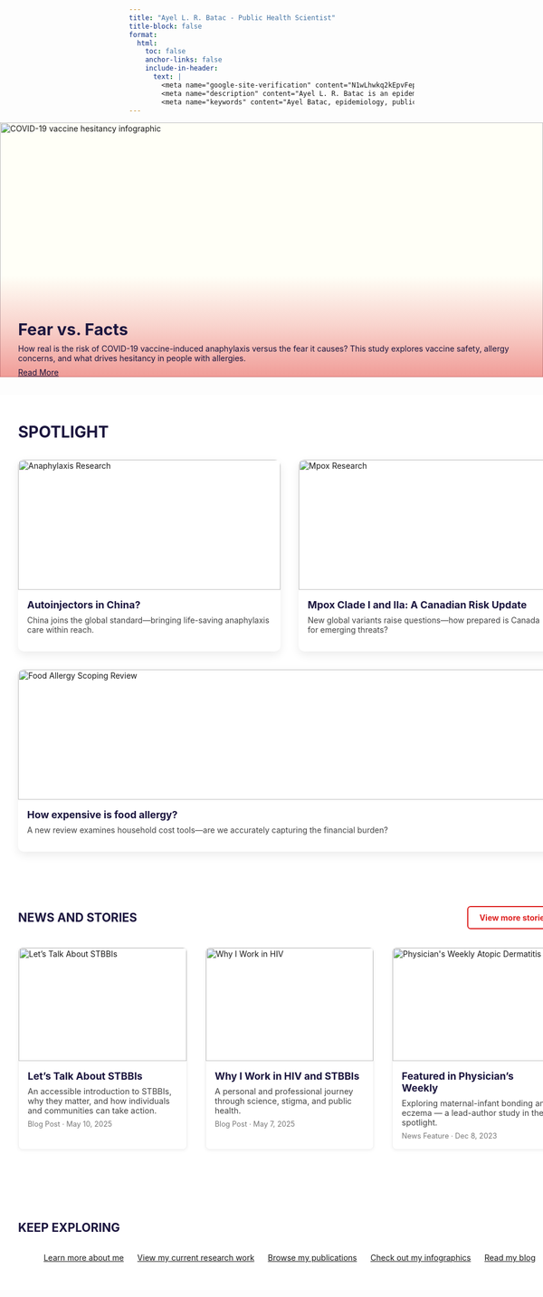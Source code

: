 ```yaml
---
title: "Ayel L. R. Batac - Public Health Scientist"
title-block: false
format:
  html:
    toc: false
    anchor-links: false
    include-in-header: 
      text: |
        <meta name="google-site-verification" content="N1wLhwkq2kEpvFepxx8U30XxFHpsgKQDqCwYJtTHPuY" />
        <meta name="description" content="Ayel L. R. Batac is an epidemiologist, social and behavioural health scientist, and global health researcher focused on HIV and sexually transmitted and blood-borne infections, using mixed methods to advance equity and evidence-informed public health." />
        <meta name="keywords" content="Ayel Batac, epidemiology, public health, global health, HIV, STI, STBBI, MSM, gonorrhea, chlamydia, LMICs, mpox, tuberculosis, COVID-19, vaccine, hesitancy, allergy, anaphylaxis, food allergy, atopic dermatitis, pediatrics, dermatology, evidence synthesis, knowledge synthesis, knowledge translation, scoping review, systematic review, University of Manitoba, London School of Hygiene and Tropical Medicine, LSHTM, University of North Carolina at Chapel Hill, UNC, Southern Medical University, Winnipeg, Manitoba, Canada, London, United Kingdom, UK, China" />
---
```


```{=html}

<!-- Full-width Banner Section -->
<div style="position: relative; width: 100vw; margin-left: calc(-50vw + 50%); height: 450px; overflow: hidden; margin-bottom: 2rem; background-color: #FFFFF7;">
  <img src="vaccine_hesitancy.png" alt="COVID-19 vaccine hesitancy infographic"
       style="width: 100%; height: 100%; object-fit: contain; object-position: center;">
  <!-- Red gradient with decreased opacity and 40% coverage -->
  <div style="
    position: absolute;
    inset: 0;
    background: linear-gradient(to top, rgba(222,34,33,0.45), rgba(222,34,33,0.2), transparent 40%);
  "></div>
  <!-- Text content at the bottom -->
  <div style="
    position: absolute;
    top: 0;
    left: 0;
    right: 0;
    height: 100%;
    padding: 0 2rem 2rem 2rem;
    display: flex;
    flex-direction: column;
    justify-content: flex-end;
    color: #1b153e;
  ">
    <div style="font-size: 1.8rem; font-weight: bold; margin-bottom: 0.5rem;">
      Fear vs. Facts
    </div>
    <div style="margin-bottom: 0.5rem;">How real is the risk of COVID-19 vaccine-induced anaphylaxis versus the fear it causes? This study explores vaccine safety, allergy concerns, and what drives hesitancy in people with allergies.</div>
    <a href="https://www.jaci-global.org/article/S2772-8293(25)00123-7/fulltext" target="_blank"
       style="color: #1b153e; text-decoration: underline;">Read More</a>
  </div>
</div>


```

```{=html}

<!-- Full-width Spotlight Section -->
<div style="width: 100vw; margin-left: calc(-50vw + 50%); padding: 3rem 2rem; background-color: #ffffff;">

  <!-- Title (HTML, not markdown) to avoid anchor icon -->
  <div style="color: #1B153E; text-transform: uppercase; font-weight: bold; font-size: 1.75rem; margin-bottom: 2rem;">SPOTLIGHT</div>

  <div style="display: flex; flex-wrap: wrap; gap: 2rem;">

    <!-- Tile 1: Anaphylaxis -->
    <a href="https://doi.org/10.1111/cea.70028" target="_blank" style="flex: 1; min-width: 300px; text-decoration: none; color: inherit; display: flex; flex-direction: column;">
      <div style="display: flex; flex-direction: column; height: 100%; border-radius: 10px; overflow: hidden; box-shadow: 0 6px 16px rgba(0,0,0,0.08); transition: transform 0.3s, box-shadow 0.3s;" 
        onmouseover="this.style.transform='scale(1.02)'; this.style.boxShadow='0 8px 20px rgba(0,0,0,0.12)'" 
        onmouseout="this.style.transform='scale(1)'; this.style.boxShadow='0 6px 16px rgba(0,0,0,0.08)'">
        <img src="journal_image_1.png" alt="Anaphylaxis Research" style="width: 100%; height: 230px; object-fit: cover;">
        <div style="padding: 1rem; display: flex; flex-direction: column; flex-grow: 1;">
          <div style="font-weight: bold; color: #1B153E; font-size: 1.1rem;">Autoinjectors in China?</div>
          <p style="margin-top: 0.5rem; color: #444;">China joins the global standard—bringing life-saving anaphylaxis care within reach.</p>
        </div>
      </div>
    </a>

    <!-- Tile 2: Mpox -->
    <a href="https://nccid.ca/debrief/mpox/" target="_blank" style="flex: 1; min-width: 300px; text-decoration: none; color: inherit; display: flex; flex-direction: column;">
      <div style="display: flex; flex-direction: column; height: 100%; border-radius: 10px; overflow: hidden; box-shadow: 0 6px 16px rgba(0,0,0,0.08); transition: transform 0.3s, box-shadow 0.3s;" 
        onmouseover="this.style.transform='scale(1.02)'; this.style.boxShadow='0 8px 20px rgba(0,0,0,0.12)'" 
        onmouseout="this.style.transform='scale(1)'; this.style.boxShadow='0 6px 16px rgba(0,0,0,0.08)'">
        <img src="mpox_idx.png" alt="Mpox Research" style="width: 100%; height: 230px; object-fit: cover;">
        <div style="padding: 1rem; display: flex; flex-direction: column; flex-grow: 1;">
          <div style="font-weight: bold; color: #1B153E; font-size: 1.1rem;">Mpox Clade I and IIa: A Canadian Risk Update</div>
          <p style="margin-top: 0.5rem; color: #444;">New global variants raise questions—how prepared is Canada for emerging threats?</p>
        </div>
      </div>
    </a>

    <!-- Tile 3: Food Allergy Household Financial Burden Scoping Review -->
    <a href="https://doi.org/10.1111/cea.14622" target="_blank" style="flex: 1; min-width: 300px; text-decoration: none; color: inherit; display: flex; flex-direction: column;">
      <div style="display: flex; flex-direction: column; height: 100%; border-radius: 10px; overflow: hidden; box-shadow: 0 6px 16px rgba(0,0,0,0.08); transition: transform 0.3s, box-shadow 0.3s;" 
        onmouseover="this.style.transform='scale(1.02)'; this.style.boxShadow='0 8px 20px rgba(0,0,0,0.12)'" 
        onmouseout="this.style.transform='scale(1)'; this.style.boxShadow='0 6px 16px rgba(0,0,0,0.08)'">
        <img src="journal_image_2.png" alt="Food Allergy Scoping Review" style="width: 100%; height: 230px; object-fit: cover;">
        <div style="padding: 1rem; display: flex; flex-direction: column; flex-grow: 1;">
          <div style="font-weight: bold; color: #1B153E; font-size: 1.1rem;">How expensive is food allergy?</div>
          <p style="margin-top: 0.5rem; color: #444;">A new review examines household cost tools—are we accurately capturing the financial burden?</p>
        </div>
      </div>
    </a>

  </div>
</div>

```

```{=html}

<!-- Full-width News and Stories Section -->
<div style="width: 100vw; margin-left: calc(-50vw + 50%); padding: 3rem 2rem; background-color: #ffffff;">

  <!-- Section Header and Button -->
  <div style="display: flex; justify-content: space-between; align-items: center; margin-bottom: 2rem; flex-wrap: wrap;">
    <h2 style="color: #1B153E; font-weight: bold; margin: 0; border: none;">NEWS AND STORIES</h2>

    <a href="blog.qmd" style="background-color: white; border: 2px solid #DE2221; padding: 0.6rem 1.2rem; text-decoration: none; color: #DE2221; font-weight: bold; border-radius: 6px; transition: background-color 0.3s ease;">
      View more stories
    </a>
  </div>

  <!-- News Cards -->
  <div style="display: flex; flex-wrap: wrap; gap: 2rem;">

    <!-- Blog Tile -->
    <a href="stbbi-talk.qmd" style="flex: 1; min-width: 280px; max-width: 300px; text-decoration: none; color: inherit; display: flex; flex-direction: column;">
      <div style="display: flex; flex-direction: column; height: 100%; border: 1px solid #eee; border-radius: 8px; box-shadow: 0 2px 6px rgba(0,0,0,0.05); overflow: hidden; transition: transform 0.3s ease;"
        onmouseover="this.style.transform='scale(1.02)'" 
        onmouseout="this.style.transform='scale(1)'">

        <img src="stbbi-talk.png" alt="Let’s Talk About STBBIs" style="width: 100%; height: 200px; object-fit: cover;">

        <div style="padding: 1rem; display: flex; flex-direction: column; flex-grow: 1;">
          <h3 style="margin: 0 0 0.5rem 0; font-size: 1.1rem; font-weight: bold; color: #1B153E;">
            Let’s Talk About STBBIs
          </h3>
          <p style="margin: 0 0 0.5rem 0; font-size: 0.9rem; color: #444;">
            An accessible introduction to STBBIs, why they matter, and how individuals and communities can take action.
          </p>
          <div style="font-size: 0.8rem; color: #777;">Blog Post · May 10, 2025</div>
        </div>
      </div>
    </a>

    <!-- Blog Tile -->
    <a href="why-i-work-in-hiv.qmd" style="flex: 1; min-width: 280px; max-width: 300px; text-decoration: none; color: inherit; display: flex; flex-direction: column;">
      <div style="display: flex; flex-direction: column; height: 100%; border: 1px solid #eee; border-radius: 8px; box-shadow: 0 2px 6px rgba(0,0,0,0.05); overflow: hidden; transition: transform 0.3s ease;"
        onmouseover="this.style.transform='scale(1.02)'" 
        onmouseout="this.style.transform='scale(1)'">

        <img src="blog1_thumb.png" alt="Why I Work in HIV" style="width: 100%; height: 200px; object-fit: cover;">

        <div style="padding: 1rem; display: flex; flex-direction: column; flex-grow: 1;">
          <h3 style="margin: 0 0 0.5rem 0; font-size: 1.1rem; font-weight: bold; color: #1B153E;">
            Why I Work in HIV and STBBIs
          </h3>
          <p style="margin: 0 0 0.5rem 0; font-size: 0.9rem; color: #444;">
            A personal and professional journey through science, stigma, and public health.
          </p>
          <div style="font-size: 0.8rem; color: #777;">Blog Post · May 7, 2025</div>
        </div>
      </div>
    </a>

    <!-- Physician's Weekly Feature -->
    <a href="https://www.physiciansweekly.com/exploring-the-relationship-between-maternal-infant-bonding-and-infantile-atopic-dermatitis-a-mixed-methods-study/" 
       target="_blank"
       style="flex: 1; min-width: 280px; max-width: 300px; text-decoration: none; color: inherit; display: flex; flex-direction: column;">
      <div style="display: flex; flex-direction: column; height: 100%; border: 1px solid #eee; border-radius: 8px; box-shadow: 0 2px 6px rgba(0,0,0,0.05); overflow: hidden; transition: transform 0.3s ease;"
        onmouseover="this.style.transform='scale(1.02)'" 
        onmouseout="this.style.transform='scale(1)'">

        <img src="physiciansweekly_thumb.png" alt="Physician's Weekly Atopic Dermatitis" style="width: 100%; height: 200px; object-fit: cover;">

        <div style="padding: 1rem; display: flex; flex-direction: column; flex-grow: 1;">
          <h3 style="margin: 0 0 0.5rem 0; font-size: 1.1rem; font-weight: bold; color: #1B153E;">
            Featured in Physician’s Weekly
          </h3>
          <p style="margin: 0 0 0.5rem 0; font-size: 0.9rem; color: #444;">
            Exploring maternal-infant bonding and eczema — a lead-author study in the spotlight.
          </p>
          <div style="font-size: 0.8rem; color: #777;">News Feature · Dec 8, 2023</div>
        </div>
      </div>
    </a>

  </div>
</div>

```

```{=html}

<!-- Keep Exploring Section -->
<div style="width: 100vw; margin-left: calc(-50vw + 50%); padding: 3rem 2rem; background-color: #ffffff;">

  <h2 style="text-transform: uppercase; font-weight: bold; color: #1B153E; text-align: left; margin-bottom: 2rem; border: none;">KEEP EXPLORING</h2>

  <div style="display: flex; flex-wrap: wrap; justify-content: center; gap: 1.5rem; max-width: 1200px; margin: 0 auto;">

    <a href="about.html" class="explore-button">Learn more about me</a>
    <a href="research.html" class="explore-button">View my current research work</a>
    <a href="publications.html" class="explore-button">Browse my publications</a>
    <a href="infographics.html" class="explore-button">Check out my infographics</a>
    <a href="blog.html" class="explore-button explore-button-wide">Read my blog</a>

  </div>
</div>

```
